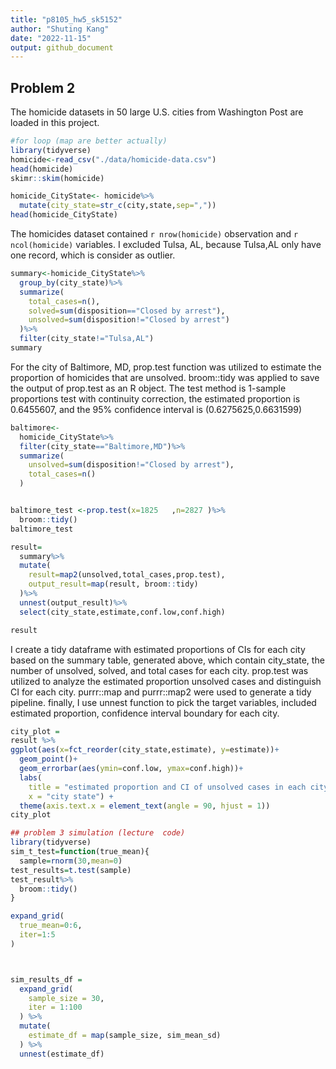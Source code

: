 ```yaml
---
title: "p8105_hw5_sk5152"
author: "Shuting Kang"
date: "2022-11-15"
output: github_document
---
```

## Problem 2

The homicide datasets in 50 large U.S. cities from Washington Post are loaded in this project. 
```r
#for loop (map are better actually)
library(tidyverse)
homicide<-read_csv("./data/homicide-data.csv")
head(homicide)
skimr::skim(homicide)
```
```r
homicide_CityState<- homicide%>%
  mutate(city_state=str_c(city,state,sep=","))
head(homicide_CityState)

```
The homicides dataset contained `r nrow(homicide)` observation and `r ncol(homicide)` variables. I excluded Tulsa, AL, because Tulsa,AL only have one record, which is consider as outlier.
```r
summary<-homicide_CityState%>%
  group_by(city_state)%>%
  summarize(
    total_cases=n(),
    solved=sum(disposition=="Closed by arrest"),
    unsolved=sum(disposition!="Closed by arrest")
  )%>%
  filter(city_state!="Tulsa,AL")
summary
```
For the city of Baltimore, MD, prop.test function was utilized to estimate the proportion of homicides that are unsolved. broom::tidy was applied to save the output of prop.test as an R object. The test method is 1-sample proportions test with continuity correction, the estimated proportion is 0.6455607, and the 95% confidence interval is (0.6275625,0.6631599)
```r
baltimore<-
  homicide_CityState%>%
  filter(city_state=="Baltimore,MD")%>%
  summarize(
    unsolved=sum(disposition!="Closed by arrest"),
    total_cases=n()
  )


baltimore_test <-prop.test(x=1825	,n=2827	)%>%
  broom::tidy()
baltimore_test
```

```r
result=
  summary%>%
  mutate(
    result=map2(unsolved,total_cases,prop.test),
    output_result=map(result, broom::tidy)
  )%>%
  unnest(output_result)%>%
  select(city_state,estimate,conf.low,conf.high)

result
```
I create a tidy dataframe with estimated proportions of CIs for each city based on the summary table, generated above, which contain city_state, the number of unsolved, solved, and total cases for each city. prop.test was utilized to analyze the estimated proportion unsolved cases and distinguish CI for each city. purrr::map and purrr::map2 were used to generate a tidy pipeline. finally, I use unnest function to pick the target variables, included estimated proportion, confidence interval boundary for each city. 
```r
city_plot = 
result %>% 
ggplot(aes(x=fct_reorder(city_state,estimate), y=estimate))+
  geom_point()+
  geom_errorbar(aes(ymin=conf.low, ymax=conf.high))+
  labs(
    title = "estimated proportion and CI of unsolved cases in each city",
    x = "city state") +
  theme(axis.text.x = element_text(angle = 90, hjust = 1))
city_plot

```

```r
## problem 3 simulation (lecture  code)
library(tidyverse)
sim_t_test=function(true_mean){
  sample=rnorm(30,mean=0)
test_results=t.test(sample)
test_result%>%
  broom::tidy()
}

expand_grid(
  true_mean=0:6,
  iter=1:5
)



sim_results_df = 
  expand_grid(
    sample_size = 30,
    iter = 1:100
  ) %>% 
  mutate(
    estimate_df = map(sample_size, sim_mean_sd)
  ) %>% 
  unnest(estimate_df)
```

